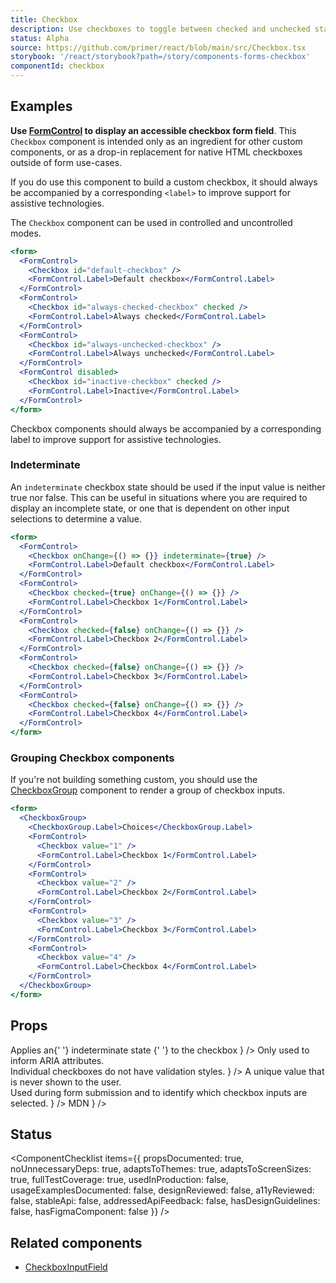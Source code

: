 ```yaml
---
title: Checkbox
description: Use checkboxes to toggle between checked and unchecked states in a list or as a standalone form field
status: Alpha
source: https://github.com/primer/react/blob/main/src/Checkbox.tsx
storybook: '/react/storybook?path=/story/components-forms-checkbox'
componentId: checkbox
---
```


## Examples

<Note variant="warning">

**Use [FormControl](/FormControl) to display an accessible checkbox form field**. This `Checkbox` component is intended only as an ingredient for other custom components, or as a drop-in replacement for native HTML checkboxes outside of form use-cases.

If you do use this component to build a custom checkbox, it should always be accompanied by a corresponding `<label>` to improve support for assistive technologies.

</Note>

The `Checkbox` component can be used in controlled and uncontrolled modes.

```jsx live
<form>
  <FormControl>
    <Checkbox id="default-checkbox" />
    <FormControl.Label>Default checkbox</FormControl.Label>
  </FormControl>
  <FormControl>
    <Checkbox id="always-checked-checkbox" checked />
    <FormControl.Label>Always checked</FormControl.Label>
  </FormControl>
  <FormControl>
    <Checkbox id="always-unchecked-checkbox" />
    <FormControl.Label>Always unchecked</FormControl.Label>
  </FormControl>
  <FormControl disabled>
    <Checkbox id="inactive-checkbox" checked />
    <FormControl.Label>Inactive</FormControl.Label>
  </FormControl>
</form>
```

<Note variant="warning">
  Checkbox components should always be accompanied by a corresponding label to improve support for assistive
  technologies.
</Note>

### Indeterminate

An `indeterminate` checkbox state should be used if the input value is neither true nor false. This can be useful in situations where you are required to display an incomplete state, or one that is dependent on other input selections to determine a value.

```jsx live
<form>
  <FormControl>
    <Checkbox onChange={() => {}} indeterminate={true} />
    <FormControl.Label>Default checkbox</FormControl.Label>
  </FormControl>
  <FormControl>
    <Checkbox checked={true} onChange={() => {}} />
    <FormControl.Label>Checkbox 1</FormControl.Label>
  </FormControl>
  <FormControl>
    <Checkbox checked={false} onChange={() => {}} />
    <FormControl.Label>Checkbox 2</FormControl.Label>
  </FormControl>
  <FormControl>
    <Checkbox checked={false} onChange={() => {}} />
    <FormControl.Label>Checkbox 3</FormControl.Label>
  </FormControl>
  <FormControl>
    <Checkbox checked={false} onChange={() => {}} />
    <FormControl.Label>Checkbox 4</FormControl.Label>
  </FormControl>
</form>
```

### Grouping Checkbox components

If you're not building something custom, you should use the [CheckboxGroup](/CheckboxGroup) component to render a group of checkbox inputs.

```jsx live
<form>
  <CheckboxGroup>
    <CheckboxGroup.Label>Choices</CheckboxGroup.Label>
    <FormControl>
      <Checkbox value="1" />
      <FormControl.Label>Checkbox 1</FormControl.Label>
    </FormControl>
    <FormControl>
      <Checkbox value="2" />
      <FormControl.Label>Checkbox 2</FormControl.Label>
    </FormControl>
    <FormControl>
      <Checkbox value="3" />
      <FormControl.Label>Checkbox 3</FormControl.Label>
    </FormControl>
    <FormControl>
      <Checkbox value="4" />
      <FormControl.Label>Checkbox 4</FormControl.Label>
    </FormControl>
  </CheckboxGroup>
</form>
```

## Props

<PropsTable>
  <PropsTableRow
    name="checked"
    type="boolean"
    description="Modifies true/false value of the native checkbox"
  />
  <PropsTableRow
    name="defaultChecked"
    type="boolean"
    description="Checks the input by default in uncontrolled mode"
  />
  <PropsTableRow
    name="disabled"
    type="boolean"
    description="Modifies the native disabled state of the native checkbox"
  />
  <PropsTableRow
    name="indeterminate"
    type="boolean"
    defaultValue="false"
    description={
      <>
        Applies an{' '}
        <Link href="https://developer.mozilla.org/en-US/docs/Web/HTML/Element/input/checkbox#attr-indeterminate">
          indeterminate state
        </Link>{' '}
        to the checkbox
      </>
    }
  />
  <PropsTableRow
    name="onChange"
    type="(event: React.ChangeEvent) => void"
    description="A callback function that is triggered when the checked state has been changed"
  />
  <PropsTableRow
    name="validationStatus"
    type="'error' | 'success' | 'warning'"
    description={
      <>
        Only used to inform ARIA attributes.<br />
        Individual checkboxes do not have validation styles.
      </>
    }
  />
  <PropsTableRow
    name="value"
    type="string"
    description={
      <>
        A unique value that is never shown to the user.<br />
        Used during form submission and to identify which checkbox inputs are selected.
      </>
    }
  />
  <PropsTableBasePropRows
    elementType="input"
    refType="HTMLInputElement"
    passthroughPropsLink={
      <Link href="https://developer.mozilla.org/en-US/docs/Web/HTML/Element/input/checkbox#additional_attributes">
        MDN
      </Link>
    }
  />

</PropsTable>

## Status

<ComponentChecklist
  items={{
    propsDocumented: true,
    noUnnecessaryDeps: true,
    adaptsToThemes: true,
    adaptsToScreenSizes: true,
    fullTestCoverage: true,
    usedInProduction: false,
    usageExamplesDocumented: false,
    designReviewed: false,
    a11yReviewed: false,
    stableApi: false,
    addressedApiFeedback: false,
    hasDesignGuidelines: false,
    hasFigmaComponent: false
  }}
/>

## Related components

- [CheckboxInputField](/CheckboxInputField)
